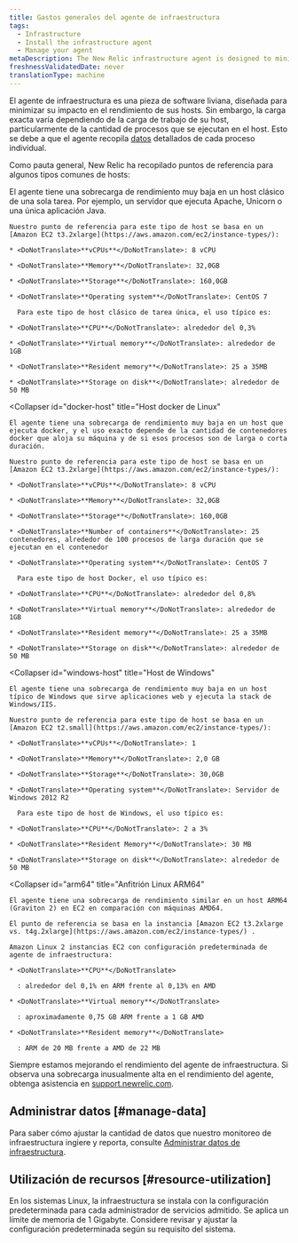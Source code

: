 ```yaml
---
title: Gastos generales del agente de infraestructura
tags:
  - Infrastructure
  - Install the infrastructure agent
  - Manage your agent
metaDescription: The New Relic infrastructure agent is designed to minimize its performance impact. This document outlines resource usage for common scenarios.
freshnessValidatedDate: never
translationType: machine
---
```


El agente de infraestructura es una pieza de software liviana, diseñada para minimizar su impacto en el rendimiento de sus hosts. Sin embargo, la carga exacta varía dependiendo de la carga de trabajo de su host, particularmente de la cantidad de procesos que se ejecutan en el host. Esto se debe a que el agente recopila [datos](/docs/data-analysis/metrics/analyze-your-metrics/data-collection-metric-timeslice-event-data#event-data) detallados de cada proceso individual.

Como pauta general, New Relic ha recopilado puntos de referencia para algunos tipos comunes de hosts:

<CollapserGroup>
  <Collapser
    id="single-task"
    title="Host de tarea única de Linux"
  >
    El agente tiene una sobrecarga de rendimiento muy baja en un host clásico de una sola tarea. Por ejemplo, un servidor que ejecuta Apache, Unicorn o una única aplicación Java.

    Nuestro punto de referencia para este tipo de host se basa en un [Amazon EC2 t3.2xlarge](https://aws.amazon.com/ec2/instance-types/):

    * <DoNotTranslate>**vCPUs**</DoNotTranslate>: 8 vCPU

    * <DoNotTranslate>**Memory**</DoNotTranslate>: 32,0GB

    * <DoNotTranslate>**Storage**</DoNotTranslate>: 160,0GB

    * <DoNotTranslate>**Operating system**</DoNotTranslate>: CentOS 7

      Para este tipo de host clásico de tarea única, el uso típico es:

    * <DoNotTranslate>**CPU**</DoNotTranslate>: alrededor del 0,3%

    * <DoNotTranslate>**Virtual memory**</DoNotTranslate>: alrededor de 1GB

    * <DoNotTranslate>**Resident memory**</DoNotTranslate>: 25 a 35MB

    * <DoNotTranslate>**Storage on disk**</DoNotTranslate>: alrededor de 50 MB
  </Collapser>

  <Collapser
    id="docker-host"
    title="Host docker de Linux"
  >
    El agente tiene una sobrecarga de rendimiento muy baja en un host que ejecuta docker, y el uso exacto depende de la cantidad de contenedores docker que aloja su máquina y de si esos procesos son de larga o corta duración.

    Nuestro punto de referencia para este tipo de host se basa en un [Amazon EC2 t3.2xlarge](https://aws.amazon.com/ec2/instance-types/):

    * <DoNotTranslate>**vCPUs**</DoNotTranslate>: 8 vCPU

    * <DoNotTranslate>**Memory**</DoNotTranslate>: 32,0GB

    * <DoNotTranslate>**Storage**</DoNotTranslate>: 160,0GB

    * <DoNotTranslate>**Number of containers**</DoNotTranslate>: 25 contenedores, alrededor de 100 procesos de larga duración que se ejecutan en el contenedor

    * <DoNotTranslate>**Operating system**</DoNotTranslate>: CentOS 7

      Para este tipo de host Docker, el uso típico es:

    * <DoNotTranslate>**CPU**</DoNotTranslate>: alrededor del 0,8%

    * <DoNotTranslate>**Virtual memory**</DoNotTranslate>: alrededor de 1GB

    * <DoNotTranslate>**Resident memory**</DoNotTranslate>: 25 a 35MB

    * <DoNotTranslate>**Storage on disk**</DoNotTranslate>: alrededor de 50 MB
  </Collapser>

  <Collapser
    id="windows-host"
    title="Host de Windows"
  >
    El agente tiene una sobrecarga de rendimiento muy baja en un host típico de Windows que sirve aplicaciones web y ejecuta la stack de Windows/IIS.

    Nuestro punto de referencia para este tipo de host se basa en un [Amazon EC2 t2.small](https://aws.amazon.com/ec2/instance-types/):

    * <DoNotTranslate>**vCPUs**</DoNotTranslate>: 1

    * <DoNotTranslate>**Memory**</DoNotTranslate>: 2,0 GB

    * <DoNotTranslate>**Storage**</DoNotTranslate>: 30,0GB

    * <DoNotTranslate>**Operating system**</DoNotTranslate>: Servidor de Windows 2012 R2

      Para este tipo de host de Windows, el uso típico es:

    * <DoNotTranslate>**CPU**</DoNotTranslate>: 2 a 3%

    * <DoNotTranslate>**Resident Memory**</DoNotTranslate>: 30 MB

    * <DoNotTranslate>**Storage on disk**</DoNotTranslate>: alrededor de 50 MB
  </Collapser>

  <Collapser
    id="arm64"
    title="Anfitrión Linux ARM64"
  >
    El agente tiene una sobrecarga de rendimiento similar en un host ARM64 (Graviton 2) en EC2 en comparación con máquinas AMD64.

    El punto de referencia se basa en la instancia [Amazon EC2 t3.2xlarge vs. t4g.2xlarge](https://aws.amazon.com/ec2/instance-types/) .

    Amazon Linux 2 instancias EC2 con configuración predeterminada de agente de infraestructura:

    * <DoNotTranslate>**CPU**</DoNotTranslate>

      : alrededor del 0,1% en ARM frente al 0,13% en AMD

    * <DoNotTranslate>**Virtual memory**</DoNotTranslate>

      : aproximadamente 0,75 GB ARM frente a 1 GB AMD

    * <DoNotTranslate>**Resident memory**</DoNotTranslate>

      : ARM de 20 MB frente a AMD de 22 MB
  </Collapser>
</CollapserGroup>

Siempre estamos mejorando el rendimiento del agente de infraestructura. Si observa una sobrecarga inusualmente alta en el rendimiento del agente, obtenga asistencia en [support.newrelic.com](https://support.newrelic.com).

## Administrar datos [#manage-data]

Para saber cómo ajustar la cantidad de datos que nuestro monitoreo de infraestructura ingiere y reporta, consulte [Administrar datos de infraestructura](/docs/infrastructure/manage-your-data/data-instrumentation/manage-infrastructure-data-reporting).

## Utilización de recursos [#resource-utilization]

En los sistemas Linux, la infraestructura se instala con la configuración predeterminada para cada administrador de servicios admitido. Se aplica un límite de memoria de 1 Gigabyte. Considere revisar y ajustar la configuración predeterminada según su requisito del sistema.